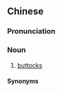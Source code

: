 ==Chinese==
{{zh-forms}}

===Pronunciation===
{{zh-pron
|c=pet1 pet1
|cat=n
}}

===Noun===
{{zh-noun}}

# {{lb|zh|Cantonese|childish}} [[buttock]]s

====Synonyms====
{{zh-dial|屁股}}